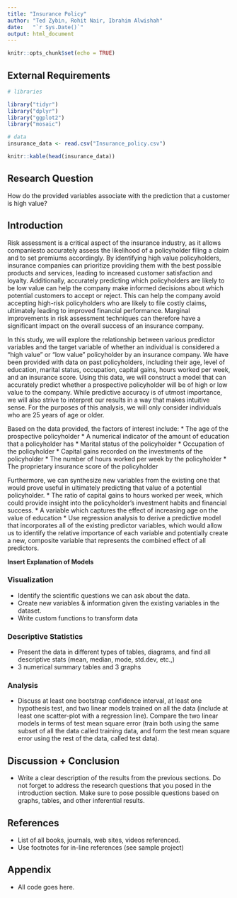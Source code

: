 ```yaml
---
title: "Insurance Policy"
author: "Ted Zybin, Rohit Nair, Ibrahim Alwishah"
date:   "`r Sys.Date()`"
output: html_document
---
```


```r
knitr::opts_chunk$set(echo = TRUE)
```

## External Requirements

```r

# libraries

library("tidyr")
library("dplyr")
library("ggplot2")
library("mosaic")

# data
insurance_data <- read.csv("Insurance_policy.csv")
```

```r
knitr::kable(head(insurance_data))
```

## Research Question
How do the provided variables associate with the prediction that a customer is high value?

## Introduction
Risk assessment is a critical aspect of the insurance industry, as it allows companiesto accurately assess the likelihood of a policyholder filing a claim and to set premiums accordingly. By identifying high value policyholders, insurance companies can prioritize providing them with the best possible products and services, leading to increased customer satisfaction and loyalty. Additionally, accurately predicting which policyholders are likely to be low value can help the company make informed decisions about which potential customers to accept or reject. This can help the company avoid accepting high-risk policyholders who are likely to file costly claims, ultimately leading to improved financial performance. Marginal improvements in risk assessment techniques can therefore have a significant impact on the overall success of an insurance company.

In this study, we will explore the relationship between various predictor variables and the target variable of whether an individual is considered a "high value" or "low value" policyholder by an insurance company. We have been provided with data on past policyholders, including their age, level of education, marital status, occupation, capital gains, hours worked per week, and an insurance score. Using this data, we will construct a model that can accurately predict whether a prospective policyholder will be of high or low value to the company. While predictive accuracy is of utmost importance, we will also strive to interpret our results in a way that makes intuitive sense. For the purposes of this analysis, we will only consider individuals who are 25 years of age or older.

Based on the data provided, the factors of interest include:
* The age of the prospective policyholder
* A numerical indicator of the amount of education that a policyholder has
* Marital status of the policyholder
* Occupation of the policyholder
* Capital gains recorded on the investments of the policyholder
* The number of hours worked per week by the policyholder
* The proprietary insurance score of the policyholder

Furthermore, we can synthesize new variables from the existing one that would prove useful in ultimately predicting that value of a potential policyholder.
* The ratio of capital gains to hours worked per week, which could provide insight into the policyholder's investment habits and financial success. 
* A variable which captures the effect of increasing age on the value of education
* Use regression analysis to derive a predictive model that incorporates all of the existing predictor variables, which would allow us to identify the relative importance of each variable and potentially create a new, composite variable that represents the combined effect of all predictors.

**Insert Explanation of Models**


### Visualization
* Identify the scientific questions we can ask about the data.
* Create new variables & information given the existing variables in the dataset.
* Write custom functions to transform data

### Descriptive Statistics
* Present the data in different types of tables, diagrams, and find all descriptive stats (mean, median, mode, std.dev, etc.,)
* 3 numerical summary tables and 3 graphs

### Analysis
* Discuss at least one bootstrap confidence interval, at least one hypothesis test, and two linear models trained on all the data (include at least one scatter-plot with a regression line). Compare the two linear models in terms of test mean square error (train both using the same subset of all the data called training data, and form the test mean square error using the rest of the data, called test data). 


## Discussion + Conclusion
* Write a clear description of the results from the previous sections. Do not forget to address the research questions that you posed in the introduction section. Make sure to pose possible questions based on graphs, tables, and other inferential results.

## References
* List of all books, journals, web sites, videos referenced.
* Use footnotes for in-line references (see sample project)

## Appendix
* All code goes here.
